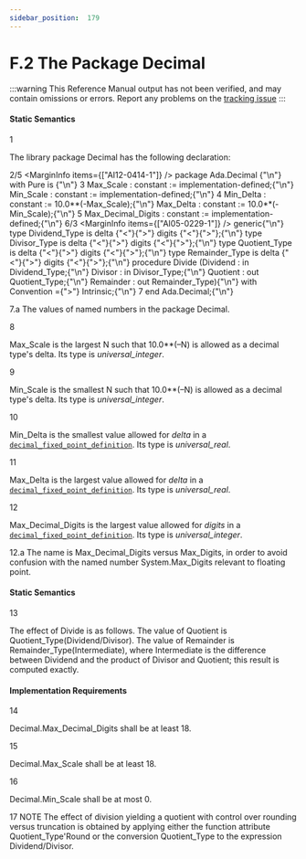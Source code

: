 ```yaml
---
sidebar_position:  179
---
```


# F.2 The Package Decimal

:::warning
This Reference Manual output has not been verified,
and may contain omissions or errors.
Report any problems on the [tracking issue](https://github.com/ada-lang-io/ada-lang-io/issues/20)
:::



#### Static Semantics

<MarginText>1</MarginText>
<p>The library package Decimal has the following declaration: <br /></p>

<MarginText>2/5</MarginText>
<MarginInfo items={["AI12-0414-1"]} />
<CodeBlock language="ada">
package Ada.Decimal {"\n"}   with  Pure is {"\n"}
<MarginText>3</MarginText>
   Max_Scale : constant := implementation-defined;{"\n"}   Min_Scale : constant := implementation-defined;{"\n"}
<MarginText>4</MarginText>
   Min_Delta : constant := 10.0**(-Max_Scale);{"\n"}   Max_Delta : constant := 10.0**(-Min_Scale);{"\n"}
<MarginText>5</MarginText>
   Max_Decimal_Digits : constant := implementation-defined;{"\n"}
<MarginText>6/3</MarginText>
<MarginInfo items={["AI05-0229-1"]} />
   generic{"\n"}      type Dividend_Type  is delta {"<"}{">"} digits {"<"}{">"};{"\n"}      type Divisor_Type   is delta {"<"}{">"} digits {"<"}{">"};{"\n"}      type Quotient_Type  is delta {"<"}{">"} digits {"<"}{">"};{"\n"}      type Remainder_Type is delta {"<"}{">"} digits {"<"}{">"};{"\n"}   procedure Divide (Dividend  : in Dividend_Type;{"\n"}                     Divisor   : in Divisor_Type;{"\n"}                     Quotient  : out Quotient_Type;{"\n"}                     Remainder : out Remainder_Type){"\n"}      with Convention ={">"} Intrinsic;{"\n"}
<MarginText>7</MarginText>
end Ada.Decimal;{"\n"}

</CodeBlock>
<AnnotatedOnly>
<MarginText>7.a</MarginText>
<Admonition type="aarm" aarm="implementation-defined">
<strong></strong>The values of named numbers in the package Decimal.<br /></Admonition>
</AnnotatedOnly>

<MarginText>8</MarginText>
<p>Max_Scale is the largest N such that 10.0**(&ndash;N) is allowed as a decimal type's delta. Its type is <em>universal_integer</em>.<br /></p>

<MarginText>9</MarginText>
<p>Min_Scale is the smallest N such that 10.0**(&ndash;N) is allowed as a decimal type's delta. Its type is <em>universal_integer</em>.<br /></p>

<MarginText>10</MarginText>
<p>Min_Delta is the smallest value allowed for <em>delta</em> in a <code><a href="../AA-3/AA-3.5#S0049">decimal_fixed_point_definition</a></code>. Its type is <em>universal_real</em>.<br /></p>

<MarginText>11</MarginText>
<p>Max_Delta is the largest value allowed for <em>delta</em> in a <code><a href="../AA-3/AA-3.5#S0049">decimal_fixed_point_definition</a></code>. Its type is <em>universal_real</em>.<br /></p>

<MarginText>12</MarginText>
<p>Max_Decimal_Digits is the largest value allowed for <em>digits</em> in a <code><a href="../AA-3/AA-3.5#S0049">decimal_fixed_point_definition</a></code>. Its type is <em>universal_integer</em>. <br /></p>

<AnnotatedOnly>
<MarginText>12.a</MarginText>
<Admonition type="aarm" aarm="reason">
<strong></strong>The name is Max_Decimal_Digits versus Max_Digits, in order to avoid confusion with the named number System.Max_Digits relevant to floating point. <br /></Admonition>
</AnnotatedOnly>


#### Static Semantics

<MarginText>13</MarginText>
<p>The effect of Divide is as follows. The value of Quotient is Quotient_Type(Dividend/Divisor). The value of Remainder is Remainder_Type(Intermediate), where Intermediate is the difference between Dividend and the product of Divisor and Quotient; this result is computed exactly. <br /></p>


#### Implementation Requirements

<MarginText>14</MarginText>
<p>Decimal.Max_Decimal_Digits shall be at least 18.<br /></p>

<MarginText>15</MarginText>
<p>Decimal.Max_Scale shall be at least 18.<br /></p>

<MarginText>16</MarginText>
<p>Decimal.Min_Scale shall be at most 0. <br /></p>

<AnnotatedOnly>
<MarginText>17</MarginText>
<Admonition type="aarm" aarm="note">
NOTE   The effect of division yielding a quotient with control over rounding versus truncation is obtained by applying either the function attribute Quotient_Type'Round or the conversion Quotient_Type to the expression Dividend/Divisor. <br /></Admonition>
</AnnotatedOnly>


